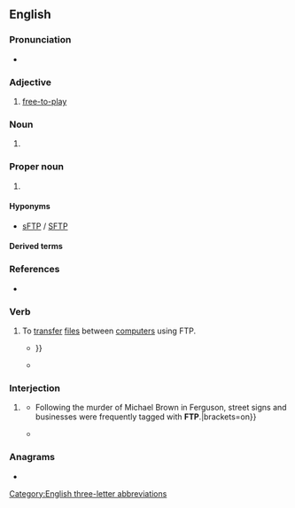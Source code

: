 ==English==

===Pronunciation===
* {{IPA|en|/ˌɛf tiː ˈpiː/}}

===Adjective===
{{en-adj|-}}

# {{lb|en|video games}} [[free-to-play]]

===Noun===
{{en-noun}}

# {{lb|en|psychology}} {{initialism of|en|[[future|Future]] [[time|Time]] [[perspective|Perspective]]|nodot=1}} {{gloss|a scale developed by Carstensen and Frieder Lang}}

===Proper noun===
{{en-proper noun}}

# {{lb|en|Internet}} {{initialism of|en|[[File Transfer Protocol]]|nodot=1}} {{gloss|a common way to transfer files over the [[Internet]].}}

====Hyponyms====
* [[sFTP]] / [[SFTP]]

====Derived terms====
{{der2
|en|FTP server
|FTP site
}}

===References===
* {{pedia}}

===Verb===
{{en-verb}}

# To [[transfer]] [[file]]s between [[computer]]s using FTP.
#* {{quote-book|en|year=1995|author=Richard Wagner|title=Inside CompuServe|passage=Just as newsgroups have certain rules to live by, there are several courtesies to remember when '''FTPing''' and telneting to remote sites {{...}}}}
#* {{quote-book|en|year=2008|author=Paul Thewlis|title=WordPress for Business Bloggers|passage=Having saved '''header.php'''<!--bolded in original-->, I '''FTPed''' it back to the Sandbox theme folder, overwriting the old version.}}

===Interjection===
{{head|en|interjection}}

# {{lb|en|US}} {{initialism of|en|[[fuck]] the [[police]]}}
#* {{quote-book|en|year=2018|author=David Correia; Tyler Wall|title=Police: A Field Guide|url=https://books.google.com/books?id=-0_KDQAAQBAJ&pg=PT263|page=263|passage="Fuck the police" emerged as the unofficial motto of the 1992 riots in Los Angeles{{...}}Following the murder of Michael Brown in Ferguson, street signs and businesses were frequently tagged with '''FTP'''.|brackets=on}}
#* {{quote-journal|en|date=June 2, 2020|journal=Billboard|titleurl=https://www.billboard.com/articles/columns/hip-hop/9395406/yg-protest-song-ftp|title=YG Has a Clear Message in New Protest Song 'FTP'|passage=As nationwide protests continue to grow, demanding justice for George Floyd and the black community as a whole, YG has shared a new protest song titled "'''FTP''' (F--- the Police)."}}

===Anagrams===
* {{anagrams|en|a=fpt|FPT|PFT|TFP|TPF}}

[[Category:English three-letter abbreviations]]